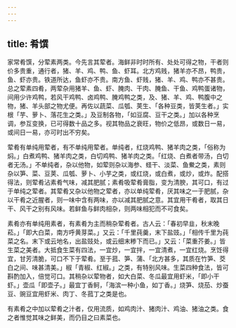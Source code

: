 ```yaml
---
---
---
```

title: 肴馔
---



家常肴馔，分荤素两类。今先言其荤者。海鲜非时时所有、处处可得之物，干者则价多贵重，通行者，猪、羊、鸡、鸭、鱼、虾耳。北方鸡贱，猪羊亦不昂，鸭贵，鱼、虾亦贵。铁道所达，鱼虾亦不贵。南方鱼、虾贱，猪、羊、鸡、鸭亦不甚贵。总之荤素四肴，两荤杂用猪羊、鱼、虾、腌肉、干肉、腌鱼、干鱼、鸡鸭蛋诸物，间用少许鸡鸭，若风干鸡鸭、卤鸡鸭、腌鸡鸭之类，及、猪、羊、鸡、鸭腹中之物，猪、羊头部之物尤便。再佐以蔬菜、瓜瓠、荚生、「各种豆类，皆荚生者。」实根「芋、萝卜、落花生之类。」及豆制各物，「如豆腐、豆干之类。」加以各种烹调，参互变换，已可得数十品之多。视其物品之衰旺，物价之低昂，或数日一易，或间日一易，亦可时出不穷矣。

荤肴有单纯用荤者，有不单纯用荤者。单纯者，红烧鸡鸭、猪羊肉之类，「俗称为焖。」白煮鸡鸭、猪羊肉之类，白切鸡鸭、猪羊肉之类。「红烧、白煮者带汤，白切者无汤。」不单纯者，杂以他物，如荤则杂以海参、蛏干、淡菜、鱼鮝之类，素则杂以笋、菜、豆荚、瓜瓠、萝卜、小芋之类，或红烧，或白煮，或炒，或炸。配搭得法，则荤肴沾素肴气味，减其肥腻；素肴吸荤肴膏脂，变为清腴，其可口，有过于单纯之荤者。其荤肴又杂以他物之荤者，亦以单纯荤肴，厌其味之一于肥腻，杂以干肴之近腥者，则一味中含有两味，亦以减其肥腻之意。其宜用干肴者，取其日干、风干之别有风味。若鲜鱼与鲜肉相杂，则两味相犯而不可食矣。

素肴亦有单纯用素者，有素肴为主而稍杂荤肴者。古人云：「春初早韭，秋末晚菘。」「即大白菜，南方呼黄芽菜。」又云：「千里莼羹，末下盐豉。」「相传千里为莼菜之名。末下或云地名，出盐豉处，或云细末糁下而已。」又云：「菜重芥姜。」皆生菜之美者。大抵食生菜有四法，一宜炒，一宜拌，一宜清煮，一宜红烧。烹饪得宜，甘芳清脆，可口不下于荤肴。至于菰、笋、蒲、「北方甚多，其质在竹笋、茭白之间、味甚清美。」椒「青椒、红椒。」之类，有特别风味。生菜四种食法，皆可斟酌加入，倍觉可口。其稍杂以荤物者，如大白菜、冬瓜最宜用虾米，「即小干虾。」壶瓜「即壶子。」最宜丁香鲄，「海滨一种小鱼，如丁香。」烧笋、烧茄、炒蚕豆、豌豆宜用虾米、肉丁、冬菰丁之类是也。

有素肴之中加以荤肴之汁者，仅用流质，如鸡肉汁、猪肉汁、鸡油、猪油之类。食之者惟觉其味之鲜美，而仍目之曰素菜也。
